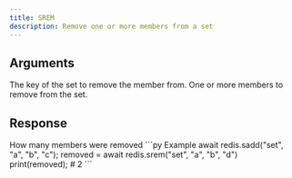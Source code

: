```yaml
---
title: SREM
description: Remove one or more members from a set
---
```


## Arguments

<ParamField body="key" type="string" required>
  The key of the set to remove the member from.
</ParamField>

<ParamField body="members" type="...TMember[]">
  One or more members to remove from the set.
</ParamField>

## Response

<ResponseField type="integer" required>
 How many members were removed
</ResponseField>

<RequestExample>
```py Example 
await redis.sadd("set", "a", "b", "c"); 
removed = await redis.srem("set", "a", "b", "d")
print(removed); # 2
```

</RequestExample>
